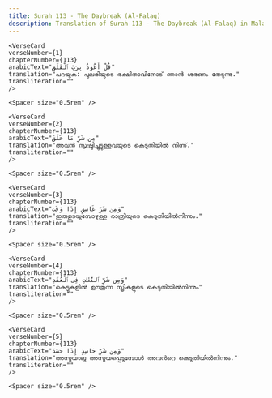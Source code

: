 ```yaml
---
title: Surah 113 - The Daybreak (Al-Falaq)  
description: Translation of Surah 113 - The Daybreak (Al-Falaq) in Malayalam
---
```







    <VerseCard 
    verseNumber={1}
    chapterNumber={113}
    arabicText="قُلْ أَعُوذُ بِرَبِّ ٱلْفَلَقِ"
    translation="പറയുക: പുലരിയുടെ രക്ഷിതാവിനോട്‌ ഞാന്‍ ശരണം തേടുന്നു."
    transliteration=""
    />

    <Spacer size="0.5rem" />
                
    <VerseCard 
    verseNumber={2}
    chapterNumber={113}
    arabicText="مِن شَرِّ مَا خَلَقَ"
    translation="അവന്‍ സൃഷ്ടിച്ചുട്ടുള്ളവയുടെ കെടുതിയില്‍ നിന്ന്‌."
    transliteration=""
    />

    <Spacer size="0.5rem" />
                
    <VerseCard 
    verseNumber={3}
    chapterNumber={113}
    arabicText="وَمِن شَرِّ غَاسِقٍ إِذَا وَقَبَ"
    translation="ഇരുളടയുമ്പോഴുള്ള രാത്രിയുടെ കെടുതിയില്‍നിന്നും."
    transliteration=""
    />

    <Spacer size="0.5rem" />
                
    <VerseCard 
    verseNumber={4}
    chapterNumber={113}
    arabicText="وَمِن شَرِّ ٱلنَّفَّٰثَٰتِ فِى ٱلْعُقَدِ"
    translation="കെട്ടുകളില്‍ ഊതുന്ന സ്ത്രീകളുടെ കെടുതിയില്‍നിന്നും"
    transliteration=""
    />

    <Spacer size="0.5rem" />
                
    <VerseCard 
    verseNumber={5}
    chapterNumber={113}
    arabicText="وَمِن شَرِّ حَاسِدٍ إِذَا حَسَدَ"
    translation="അസൂയാലു അസൂയപ്പെടുമ്പോള്‍ അവന്‍റെ കെടുതിയില്‍നിന്നും."
    transliteration=""
    />

    <Spacer size="0.5rem" />
                